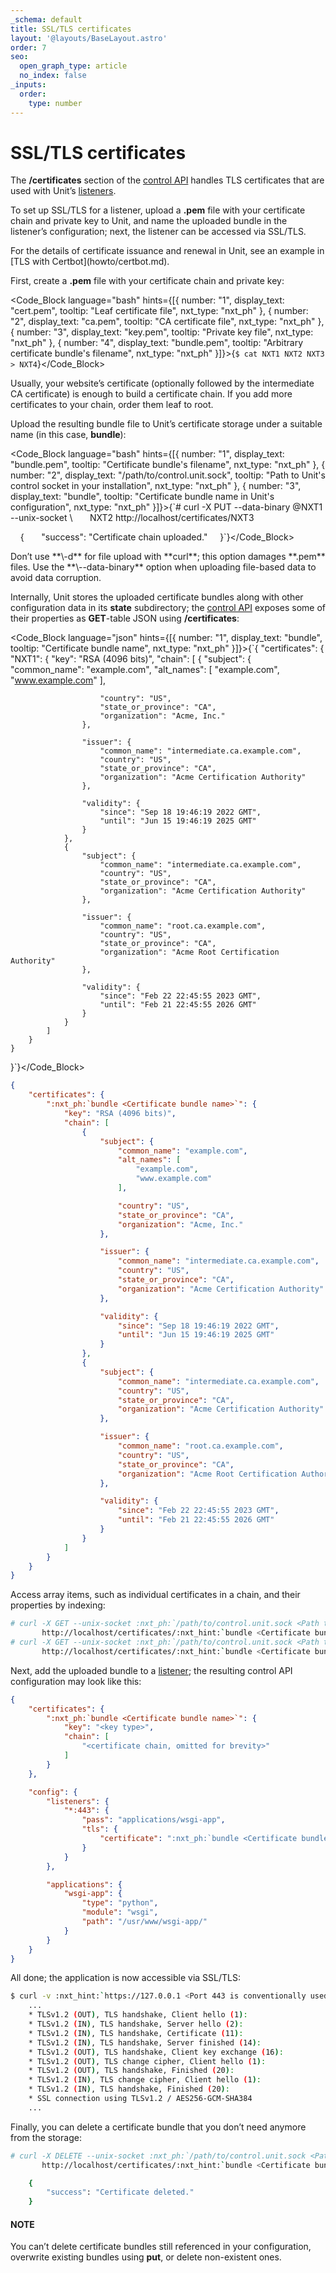 ```yaml
---
_schema: default
title: SSL/TLS certificates
layout: '@layouts/BaseLayout.astro'
order: 7
seo:
  open_graph_type: article
  no_index: false
_inputs:
  order:
    type: number
---
```

# SSL/TLS certificates

The **/certificates** section of the [control API](controlapi.md#configuration-api) handles TLS certificates that are used with Unit’s [listeners](configuration.md#configuration-listeners).

To set up SSL/TLS for a listener, upload a **.pem** file with your certificate chain and private key to Unit, and name the uploaded bundle in the listener’s configuration; next, the listener can be accessed via SSL/TLS.

<Note type="note">
For the details of certificate issuance and renewal in Unit, see an example in [TLS with Certbot](howto/certbot.md).
</Note>

First, create a **.pem** file with your certificate chain and private key:

<Code_Block language="bash" hints={[{ number: "1", display_text: "cert.pem", tooltip: "Leaf certificate file", nxt_type: "nxt_ph" }, { number: "2", display_text: "ca.pem", tooltip: "CA certificate file", nxt_type: "nxt_ph" }, { number: "3", display_text: "key.pem", tooltip: "Private key file", nxt_type: "nxt_ph" }, { number: "4", display_text: "bundle.pem", tooltip: "Arbitrary certificate bundle's filename", nxt_type: "nxt_ph" }]}>{`$ cat NXT1 NXT2 NXT3 > NXT4`}</Code_Block>

Usually, your website’s certificate (optionally followed by the intermediate CA certificate) is enough to build a certificate chain. If you add more certificates to your chain, order them leaf to root.

Upload the resulting bundle file to Unit’s certificate storage under a suitable name (in this case, **bundle**):

<Code_Block language="bash" hints={[{ number: "1", display_text: "bundle.pem", tooltip: "Certificate bundle's filename", nxt_type: "nxt_ph" }, { number: "2", display_text: "/path/to/control.unit.sock", tooltip: "Path to Unit's control socket in your installation", nxt_type: "nxt_ph" }, { number: "3", display_text: "bundle", tooltip: "Certificate bundle name in Unit's configuration", nxt_type: "nxt_ph" }]}>{`# curl -X PUT --data-binary @NXT1 --unix-socket \\
&nbsp;&nbsp;&nbsp;&nbsp;&nbsp;&nbsp;NXT2 http://localhost/certificates/NXT3

&nbsp;&nbsp;&nbsp;&nbsp;{
&nbsp;&nbsp;&nbsp;&nbsp;&nbsp;&nbsp;"success": "Certificate chain uploaded."
&nbsp;&nbsp;&nbsp;&nbsp;}`}</Code_Block>

<Note type="warning">
Don’t use **\-d** for file upload with **curl**; this option damages **.pem** files. Use the **\--data-binary** option when uploading file-based data to avoid data corruption.
</Note>

Internally, Unit stores the uploaded certificate bundles along with other configuration data in its **state** subdirectory; the [control API](controlapi.md#configuration-api) exposes some of their properties as **GET**\-table JSON using **/certificates**:

<Code_Block language="json" hints={[{ number: "1", display_text: "bundle", tooltip: "Certificate bundle name", nxt_type: "nxt_ph" }]}>{`{
    "certificates": {
        "NXT1": {
            "key": "RSA (4096 bits)",
            "chain": [
                {
                    "subject": {
                        "common_name": "example.com",
                        "alt_names": [
                            "example.com",
                            "www.example.com"
                        ],

                        "country": "US",
                        "state_or_province": "CA",
                        "organization": "Acme, Inc."
                    },

                    "issuer": {
                        "common_name": "intermediate.ca.example.com",
                        "country": "US",
                        "state_or_province": "CA",
                        "organization": "Acme Certification Authority"
                    },

                    "validity": {
                        "since": "Sep 18 19:46:19 2022 GMT",
                        "until": "Jun 15 19:46:19 2025 GMT"
                    }
                },
                {
                    "subject": {
                        "common_name": "intermediate.ca.example.com",
                        "country": "US",
                        "state_or_province": "CA",
                        "organization": "Acme Certification Authority"
                    },

                    "issuer": {
                        "common_name": "root.ca.example.com",
                        "country": "US",
                        "state_or_province": "CA",
                        "organization": "Acme Root Certification Authority"
                    },

                    "validity": {
                        "since": "Feb 22 22:45:55 2023 GMT",
                        "until": "Feb 21 22:45:55 2026 GMT"
                    }
                }
            ]
        }
    }
}`}</Code_Block>

```json
{
    "certificates": {
        ":nxt_ph:`bundle <Certificate bundle name>`": {
            "key": "RSA (4096 bits)",
            "chain": [
                {
                    "subject": {
                        "common_name": "example.com",
                        "alt_names": [
                            "example.com",
                            "www.example.com"
                        ],

                        "country": "US",
                        "state_or_province": "CA",
                        "organization": "Acme, Inc."
                    },

                    "issuer": {
                        "common_name": "intermediate.ca.example.com",
                        "country": "US",
                        "state_or_province": "CA",
                        "organization": "Acme Certification Authority"
                    },

                    "validity": {
                        "since": "Sep 18 19:46:19 2022 GMT",
                        "until": "Jun 15 19:46:19 2025 GMT"
                    }
                },
                {
                    "subject": {
                        "common_name": "intermediate.ca.example.com",
                        "country": "US",
                        "state_or_province": "CA",
                        "organization": "Acme Certification Authority"
                    },

                    "issuer": {
                        "common_name": "root.ca.example.com",
                        "country": "US",
                        "state_or_province": "CA",
                        "organization": "Acme Root Certification Authority"
                    },

                    "validity": {
                        "since": "Feb 22 22:45:55 2023 GMT",
                        "until": "Feb 21 22:45:55 2026 GMT"
                    }
                }
            ]
        }
    }
}
```

<Note type="note">
Access array items, such as individual certificates in a chain, and their properties by indexing:
</Note>

```bash
# curl -X GET --unix-socket :nxt_ph:`/path/to/control.unit.sock <Path to Unit's control socket in your installation>` \
       http://localhost/certificates/:nxt_hint:`bundle <Certificate bundle name>`/chain/0/
# curl -X GET --unix-socket :nxt_ph:`/path/to/control.unit.sock <Path to Unit's control socket in your installation>` \
       http://localhost/certificates/:nxt_hint:`bundle <Certificate bundle name>`/chain/0/subject/alt_names/0/
```

Next, add the uploaded bundle to a [listener](configuration.md#configuration-listeners); the resulting control API configuration may look like this:

```json
{
    "certificates": {
        ":nxt_ph:`bundle <Certificate bundle name>`": {
            "key": "<key type>",
            "chain": [
                "<certificate chain, omitted for brevity>"
            ]
        }
    },

    "config": {
        "listeners": {
            "*:443": {
                "pass": "applications/wsgi-app",
                "tls": {
                    "certificate": ":nxt_ph:`bundle <Certificate bundle name>`"
                }
            }
        },

        "applications": {
            "wsgi-app": {
                "type": "python",
                "module": "wsgi",
                "path": "/usr/www/wsgi-app/"
            }
        }
    }
}
```

All done; the application is now accessible via SSL/TLS:

```bash
$ curl -v :nxt_hint:`https://127.0.0.1 <Port 443 is conventionally used for HTTPS connections>`
    ...
    * TLSv1.2 (OUT), TLS handshake, Client hello (1):
    * TLSv1.2 (IN), TLS handshake, Server hello (2):
    * TLSv1.2 (IN), TLS handshake, Certificate (11):
    * TLSv1.2 (IN), TLS handshake, Server finished (14):
    * TLSv1.2 (OUT), TLS handshake, Client key exchange (16):
    * TLSv1.2 (OUT), TLS change cipher, Client hello (1):
    * TLSv1.2 (OUT), TLS handshake, Finished (20):
    * TLSv1.2 (IN), TLS change cipher, Client hello (1):
    * TLSv1.2 (IN), TLS handshake, Finished (20):
    * SSL connection using TLSv1.2 / AES256-GCM-SHA384
    ...
```

Finally, you can delete a certificate bundle that you don’t need anymore from the storage:

```bash
# curl -X DELETE --unix-socket :nxt_ph:`/path/to/control.unit.sock <Path to Unit's control socket in your installation>` \
       http://localhost/certificates/:nxt_hint:`bundle <Certificate bundle name>`

    {
        "success": "Certificate deleted."
    }
```

#### NOTE

You can’t delete certificate bundles still referenced in your configuration, overwrite existing bundles using **put**, or delete non-existent ones.